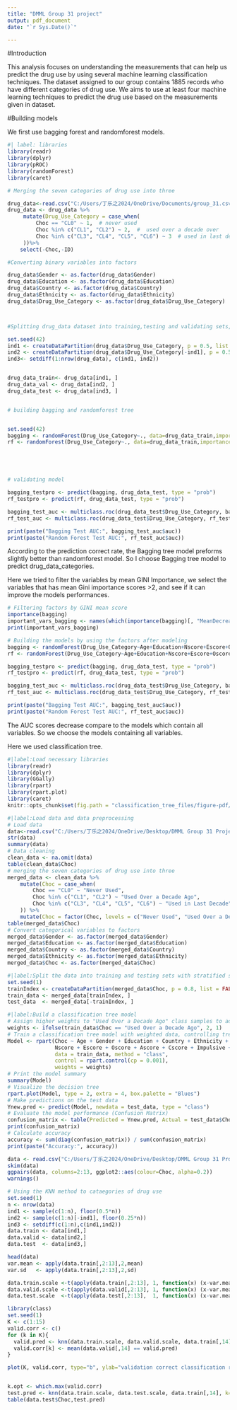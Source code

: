 ---
title: "DMML Group 31 project"
output: pdf_document
date: "`r Sys.Date()`"

---

#Introduction

This analysis focuses on understanding the measurements that can help us predict the drug use by using several machine learning classification techniques. The dataset assigned to our group contains 1885 records who have different categories of drug use. We aims to use at least four machine learning techniques to predict the drug use based on the measurements given in dataset.

#Building models

We first use bagging forest and randomforest models.

```{r}
#| label: libraries
library(readr)
library(dplyr)
library(pROC)
library(randomForest)
library(caret)
```


```{r}
# Merging the seven categories of drug use into three 

drug_data<-read.csv("C:/Users/丁乐之2024/OneDrive/Documents/group_31.csv")
drug_data <- drug_data %>%
     mutate(Drug_Use_Category = case_when(
         Choc == "CL0" ~ 1,  # never used
         Choc %in% c("CL1", "CL2") ~ 2,  #  used over a decade over
         Choc %in% c("CL3", "CL4", "CL5", "CL6") ~ 3  # used in last decade
     ))%>%
    select(-Choc,-ID)

#Converting binary variables into factors

drug_data$Gender <- as.factor(drug_data$Gender)
drug_data$Education <- as.factor(drug_data$Education)
drug_data$Country <- as.factor(drug_data$Country)
drug_data$Ethnicity <- as.factor(drug_data$Ethnicity)
drug_data$Drug_Use_Category <- as.factor(drug_data$Drug_Use_Category)



#Splitting drug_data dataset into training,testing and validating sets, to improving models performance in prediction, we use stratification sampling

set.seed(42)
ind1 <- createDataPartition(drug_data$Drug_Use_Category, p = 0.5, list = FALSE)
ind2 <- createDataPartition(drug_data$Drug_Use_Category[-ind1], p = 0.5, list = FALSE)
ind3<- setdiff(1:nrow(drug_data), c(ind1, ind2))


drug_data_train<- drug_data[ind1, ]
drug_data_val <- drug_data[ind2, ]
drug_data_test <- drug_data[ind3, ]


# building bagging and randomforest tree


set.seed(42)
bagging <- randomForest(Drug_Use_Category~., data=drug_data_train,importance = TRUE,mtry=4, ntree=200)
rf <- randomForest(Drug_Use_Category~., data=drug_data_train,importance = TRUE,  ntree=200)





# validating model

bagging_testpro <- predict(bagging, drug_data_test, type = "prob")
rf_testpro <- predict(rf, drug_data_test, type = "prob")

bagging_test_auc <- multiclass.roc(drug_data_test$Drug_Use_Category, bagging_testpro[, 1])
rf_test_auc <- multiclass.roc(drug_data_test$Drug_Use_Category, rf_testpro[, 1])

print(paste("Bagging Test AUC:", bagging_test_auc$auc))
print(paste("Random Forest Test AUC:", rf_test_auc$auc))
```

According to the prediction correct rate, the Bagging tree model preforms slightly better than randomforest model. So I choose Bagging tree model to predict drug_data_categories.

Here we tried to filter the variables by mean GINI Importance, we select the variables that has mean Gini
importance scores >2, and see if it can improve the models performances.

```{r}

# Filtering factors by GINI mean score
importance(bagging)
important_vars_bagging <- names(which(importance(bagging)[, "MeanDecreaseGini"] > 3))
print(important_vars_bagging)

# Building the models by using the factors after modeling
bagging <- randomForest(Drug_Use_Category~Age+Education+Nscore+Escore+Oscore+Ascore+Cscore+Impulsive+SS, data=drug_data_train,importance = TRUE,mtry=4, ntree=200)
rf <- randomForest(Drug_Use_Category~Age+Education+Nscore+Escore+Oscore+Ascore+Cscore+Impulsive+SS, data=drug_data_train,importance = TRUE,ntree=200)

bagging_testpro <- predict(bagging, drug_data_test, type = "prob")
rf_testpro <- predict(rf, drug_data_test, type = "prob")

bagging_test_auc <- multiclass.roc(drug_data_test$Drug_Use_Category, bagging_testpro[, 1])
rf_test_auc <- multiclass.roc(drug_data_test$Drug_Use_Category, rf_testpro[, 1])

print(paste("Bagging Test AUC:", bagging_test_auc$auc))
print(paste("Random Forest Test AUC:", rf_test_auc$auc))


```

The AUC scores decrease compare to the models which contain all variables. So we choose the models containing all variables.

Here we used classification tree.

```{r setup, include=FALSE}
#|label:Load necessary libraries
library(readr)
library(dplyr)
library(GGally)
library(rpart)
library(rpart.plot)
library(caret)
knitr::opts_chunk$set(fig.path = "classification_tree_files/figure-pdf/", dev = "pdf")
```

```{r}
#|label:Load data and data preprocessing
# Load data
data<-read.csv("C:/Users/丁乐之2024/OneDrive/Desktop/DMML Group 31 Project/group_31.csv")
str(data)
summary(data)
# Data cleaning
clean_data <- na.omit(data)
table(clean_data$Choc)
# merging the seven categories of drug use into three 
merged_data <- clean_data %>%
    mutate(Choc = case_when(
        Choc == "CL0" ~ "Never Used",
        Choc %in% c("CL1", "CL2") ~ "Used Over a Decade Ago",
        Choc %in% c("CL3", "CL4", "CL5", "CL6") ~ "Used in Last Decade"
    )) %>%
    mutate(Choc = factor(Choc, levels = c("Never Used", "Used Over a Decade Ago", "Used in Last Decade")))
table(merged_data$Choc)
# Convert categorical variables to factors
merged_data$Gender <- as.factor(merged_data$Gender)      
merged_data$Education <- as.factor(merged_data$Education)  
merged_data$Country <- as.factor(merged_data$Country)    
merged_data$Ethnicity <- as.factor(merged_data$Ethnicity)  
merged_data$Choc <- as.factor(merged_data$Choc)
```
```{r}
#|label:Split the data into training and testing sets with stratified sampling for class balance
set.seed(1)
trainIndex <- createDataPartition(merged_data$Choc, p = 0.8, list = FALSE)
train_data <- merged_data[trainIndex, ]
test_data  <- merged_data[-trainIndex, ] 
```


```{r}
#|label:Build a classification tree model  
# Assign higher weights to "Used Over a Decade Ago" class samples to address class imbalance
weights <- ifelse(train_data$Choc == "Used Over a Decade Ago", 2, 1)
# Train a classification tree model with weighted data, controlling tree complexity and handling class imbalance
Model <- rpart(Choc ~ Age + Gender + Education + Country + Ethnicity + 
               Nscore + Escore + Oscore + Ascore + Cscore + Impulsive + SS, 
               data = train_data, method = "class", 
               control = rpart.control(cp = 0.001), 
               weights = weights)
# Print the model summary
summary(Model)
# Visualize the decision tree
rpart.plot(Model, type = 2, extra = 4, box.palette = "Blues")
# Make predictions on the test data
Ynew.pred <- predict(Model, newdata = test_data, type = "class")
# Evaluate the model performance (Confusion Matrix)
confusion_matrix <- table(Predicted = Ynew.pred, Actual = test_data$Choc)
print(confusion_matrix)
# Calculate accuracy
accuracy <- sum(diag(confusion_matrix)) / sum(confusion_matrix)
print(paste("Accuracy:", accuracy))
```
```{r}
data <- read.csv("C:/Users/丁乐之2024/OneDrive/Desktop/DMML Group 31 Project/group_31.csv")
skim(data)
ggpairs(data, columns=2:13, ggplot2::aes(colour=Choc, alpha=0.2))
warnings()

# Using the KNN method to cataegories of drug use 
set.seed(1)
n <- nrow(data)
ind1 <- sample(c(1:n), floor(0.5*n))
ind2 <- sample(c(1:n)[-ind1], floor(0.25*n))
ind3 <- setdiff(c(1:n),c(ind1,ind2))
data.train <- data[ind1,]
data.valid <- data[ind2,]
data.test  <- data[ind3,]

head(data)
var.mean <- apply(data.train[,2:13],2,mean)
var.sd   <- apply(data.train[,2:13],2,sd)

data.train.scale <-t(apply(data.train[,2:13], 1, function(x) (x-var.mean)/var.sd))
data.valid.scale <-t(apply(data.valid[,2:13], 1, function(x) (x-var.mean)/var.sd))
data.test.scale  <-t(apply(data.test[,2:13],  1, function(x) (x-var.mean)/var.sd))

library(class)
set.seed(1)
K <- c(1:15)
valid.corr <- c()
for (k in K){
  valid.pred <- knn(data.train.scale, data.valid.scale, data.train[,14], k=k)
  valid.corr[k] <- mean(data.valid[,14] == valid.pred)
}

plot(K, valid.corr, type="b", ylab="validation correct classification rate")


k.opt <- which.max(valid.corr)
test.pred <- knn(data.train.scale, data.test.scale, data.train[,14], k=k.opt)
table(data.test$Choc,test.pred)
```


